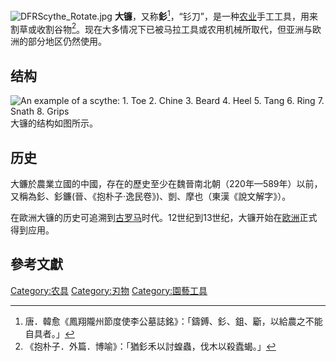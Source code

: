 [[Image:DFRScythe_Rotate.jpg|thumb]]
'''大镰'''，又称'''釤'''<ref>唐．韓愈《鳳翔隴州節度使李公墓誌銘》：「鑄鎛、釤、鉏、斸，以給農之不能自具者。」</ref>，“钐刀”，是一种[[农业|农业]]手工工具，用来割草或收割谷物<ref>《抱朴子．外篇．博喻》：「猶釤禾以討蝗蟲，伐木以殺蠹蝎。」</ref>。现在大多情况下已被马拉工具或农用机械所取代，但亚洲与欧洲的部分地区仍然使用。

== 结构 ==
[[Image:Scythe.svg|thumb|right|An example of a scythe:<br><br>1. Toe<br>
2. Chine<br>
3. Beard<br>
4. Heel<br>
5. Tang<br>
6. Ring<br>
7. Snath<br>
8. Grips]]
大镰的结构如图所示。

== 历史 ==
大鐮於農業立國的中國，存在的歷史至少在魏晉南北朝（220年—589年）以前，又稱為釤、釤鐮(晉、《抱朴子·逸民卷》)、剴、摩也（東漢《說文解字》）。

在歐洲大镰的历史可追溯到[[古罗马|古罗马]]时代。12世纪到13世纪，大镰开始在[[欧洲|欧洲]]正式得到应用。

==參考文獻==
{{reflist}}

{{農業小作品}}
{{園藝工具}}

[[Category:农具|Category:农具]]
[[Category:刃物|Category:刃物]]
[[Category:園藝工具|Category:園藝工具]]